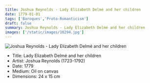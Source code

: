 ```yaml
---
title: Joshua Reynolds - Lady Elizabeth Delmé and her children
date: 1779-01-01
tags: ['Baroques','Proto-Romanticism']
draft: false
summary: Joshua Reynolds - Lady Elizabeth Delmé and her children
images: ['/static/images/10294.jpg']
---
```


![Joshua Reynolds - Lady Elizabeth Delmé and her children](/static/images/10294.jpg)

* Title: Lady Elizabeth Delmé and her children
* Artist: Joshua Reynolds (1723-1792)
* Date: 1779
* Medium: Oil on canvas
* Dimensions: 24 x 15 cm 


